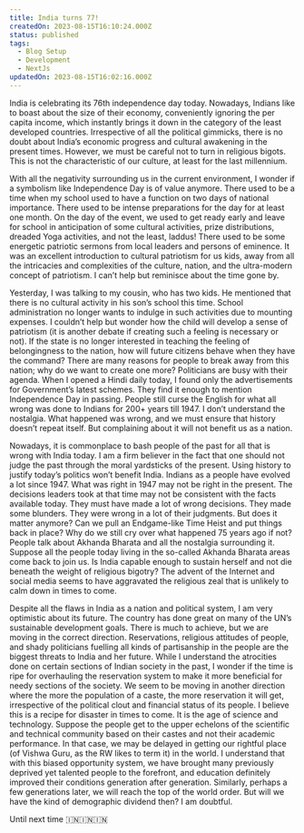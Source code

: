 ```yaml
---
title: India turns 77!
createdOn: 2023-08-15T16:10:24.000Z
status: published
tags:
  - Blog Setup
  - Development
  - NextJs
updatedOn: 2023-08-15T16:02:16.000Z
---
```


India is celebrating its 76th independence day today. Nowadays, Indians like to boast about the size of their economy, conveniently ignoring the per capita income, which instantly brings it down in the category of the least developed countries. Irrespective of all the political gimmicks, there is no doubt about India’s economic progress and cultural awakening in the present times. However, we must be careful not to turn in religious bigots. This is not the characteristic of our culture, at least for the last millennium.

With all the negativity surrounding us in the current environment, I wonder if a symbolism like Independence Day is of value anymore. There used to be a time when my school used to have a function on two days of national importance. There used to be intense preparations for the day for at least one month. On the day of the event, we used to get ready early and leave for school in anticipation of some cultural activities, prize distributions, dreaded Yoga activities, and not the least, laddus! There used to be some energetic patriotic sermons from local leaders and persons of eminence. It was an excellent introduction to cultural patriotism for us kids, away from all the intricacies and complexities of the culture, nation, and the ultra-modern concept of patriotism. I can’t help but reminisce about the time gone by.

Yesterday, I was talking to my cousin, who has two kids. He mentioned that there is no cultural activity in his son’s school this time. School administration no longer wants to indulge in such activities due to mounting expenses. I couldn’t help but wonder how the child will develop a sense of patriotism (it is another debate if creating such a feeling is necessary or not). If the state is no longer interested in teaching the feeling of belongingness to the nation, how will future citizens behave when they have the command? There are many reasons for people to break away from this nation; why do we want to create one more? Politicians are busy with their agenda. When I opened a Hindi daily today, I found only the advertisements for Government’s latest schemes. They find it enough to mention Independence Day in passing. People still curse the English for what all wrong was done to Indians for 200+ years till 1947. I don’t understand the nostalgia. What happened was wrong, and we must ensure that history doesn’t repeat itself. But complaining about it will not benefit us as a nation.

Nowadays, it is commonplace to bash people of the past for all that is wrong with India today. I am a firm believer in the fact that one should not judge the past through the moral yardsticks of the present. Using history to justify today’s politics won’t benefit India. Indians as a people have evolved a lot since 1947. What was right in 1947 may not be right in the present. The decisions leaders took at that time may not be consistent with the facts available today. They must have made a lot of wrong decisions. They made some blunders. They were wrong in a lot of their judgments. But does it matter anymore? Can we pull an Endgame-like Time Heist and put things back in place? Why do we still cry over what happened 75 years ago if not? People talk about Akhanda Bharata and all the nostalgia surrounding it. Suppose all the people today living in the so-called Akhanda Bharata areas come back to join us. Is India capable enough to sustain herself and not die beneath the weight of religious bigotry? The advent of the Internet and social media seems to have aggravated the religious zeal that is unlikely to calm down in times to come.

Despite all the flaws in India as a nation and political system, I am very optimistic about its future. The country has done great on many of the UN’s sustainable development goals. There is much to achieve, but we are moving in the correct direction. Reservations, religious attitudes of people, and shady politicians fuelling all kinds of partisanship in the people are the biggest threats to India and her future. While I understand the atrocities done on certain sections of Indian society in the past, I wonder if the time is ripe for overhauling the reservation system to make it more beneficial for needy sections of the society. We seem to be moving in another direction where the more the population of a caste, the more reservation it will get, irrespective of the political clout and financial status of its people. I believe this is a recipe for disaster in times to come. It is the age of science and technology. Suppose the people get to the upper echelons of the scientific and technical community based on their castes and not their academic performance. In that case, we may be delayed in getting our rightful place (of Vishwa Guru, as the RW likes to term it) in the world. I understand that with this biased opportunity system, we have brought many previously deprived yet talented people to the forefront, and education definitely improved their conditions generation after generation. Similarly, perhaps a few generations later, we will reach the top of the world order. But will we have the kind of demographic dividend then? I am doubtful.

Until next time 🇮🇳🇮🇳🇮🇳
